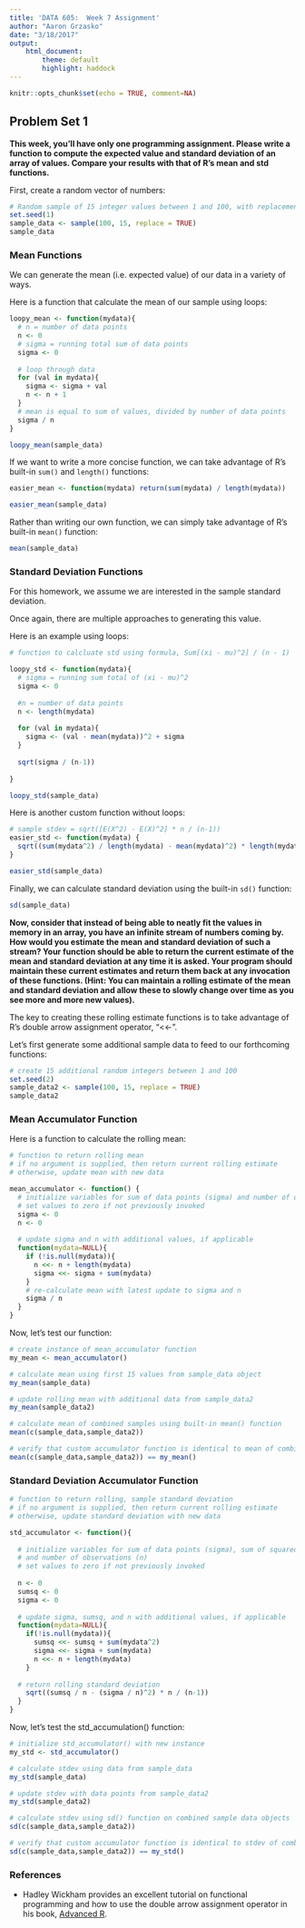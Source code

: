 ```yaml
---
title: 'DATA 605:  Week 7 Assignment'
author: "Aaron Grzasko"
date: "3/18/2017"
output: 
    html_document:
        theme: default
        highlight: haddock
---  
```


```r
knitr::opts_chunk$set(echo = TRUE, comment=NA) 
```

## Problem Set 1

**This week, you’ll have only one programming assignment. Please write a function to compute the expected value and standard deviation of an array of values.  Compare your results with that of R’s mean and std functions.**  
  
First, create a random vector of numbers:    
```r
# Random sample of 15 integer values between 1 and 100, with replacement. 
set.seed(1)
sample_data <- sample(100, 15, replace = TRUE)
sample_data
```
  
### Mean Functions  

We can generate the mean (i.e. expected value) of our data in a variety of ways.  
 
Here is a function that calculate the mean of our sample using loops:  

```r
loopy_mean <- function(mydata){
  # n = number of data points
  n <- 0
  # sigma = running total sum of data points
  sigma <- 0
  
  # loop through data
  for (val in mydata){
    sigma <- sigma + val
    n <- n + 1
  }
  # mean is equal to sum of values, divided by number of data points
  sigma / n
}

loopy_mean(sample_data)
```

If we want to write a more concise function, we can take advantage of R's built-in `sum()` and `length()` functions:  
```r
easier_mean <- function(mydata) return(sum(mydata) / length(mydata))

easier_mean(sample_data)

```

Rather than writing our own function, we can simply take advantage of R's built-in `mean()` function:  
```r
mean(sample_data)
```
  
### Standard Deviation Functions  
  
For this homework, we assume we are interested in the sample standard deviation.  
  
Once again, there are multiple approaches to generating this value.  
  
Here is an example using loops:  

```r
# function to calcluate std using formula, Sum[(xi - mu)^2] / (n - 1)

loopy_std <- function(mydata){
  # sigma = running sum total of (xi - mu)^2
  sigma <- 0
  
  #n = number of data points
  n <- length(mydata)  
  
  for (val in mydata){
    sigma <- (val - mean(mydata))^2 + sigma
  }
  
  sqrt(sigma / (n-1))
  
}

loopy_std(sample_data)
```
Here is another custom function without loops:     
```r
# sample stdev = sqrt([E(X^2) - E(X)^2] * n / (n-1))
easier_std <- function(mydata) {
  sqrt((sum(mydata^2) / length(mydata) - mean(mydata)^2) * length(mydata)/(length(mydata)-1))
}

easier_std(sample_data)
```
Finally, we can calculate standard deviation using the built-in `sd()` function:  
```r
sd(sample_data)
```
**Now, consider that instead of being able to neatly fit the values in memory in an array, you have an infinite stream of numbers coming by. How would you estimate the mean and standard deviation of such a stream? Your function should be able to return the current estimate of the mean and standard deviation at any time it is asked. Your program should maintain these current estimates and return them back at any invocation of these functions. (Hint: You can maintain a rolling estimate of the mean and standard deviation and allow these to slowly change over time as you see more and more new values).**
  
The key to creating these rolling estimate functions is to take advantage of R's double arrow assignment operator, "<<-".  
  
Let's first generate some additional sample data to feed to our forthcoming functions:  

```r
# create 15 additional random integers between 1 and 100  
set.seed(2)
sample_data2 <- sample(100, 15, replace = TRUE)
sample_data2
```


### Mean Accumulator Function  
  
Here is a function to calculate the rolling mean:
```r
# function to return rolling mean
# if no argument is supplied, then return current rolling estimate
# otherwise, update mean with new data

mean_accumulator <- function() {
  # initialize variables for sum of data points (sigma) and number of observations (n)
  # set values to zero if not previously invoked
  sigma <- 0
  n <- 0
  
  # update sigma and n with additional values, if applicable
  function(mydata=NULL){
    if (!is.null(mydata)){
      n <<- n + length(mydata)
      sigma <<- sigma + sum(mydata)
    }
    # re-calculate mean with latest update to sigma and n
    sigma / n
  }
}
```

Now, let's test our function:

```r
# create instance of mean_accumulator function
my_mean <- mean_accumulator()  

# calculate mean using first 15 values from sample_data object
my_mean(sample_data)

# update rolling mean with additional data from sample_data2
my_mean(sample_data2)

# calculate mean of combined samples using built-in mean() function
mean(c(sample_data,sample_data2))

# verify that custom accumulator function is identical to mean of combined samples
mean(c(sample_data,sample_data2)) == my_mean()

```
### Standard Deviation Accumulator Function

```r
# function to return rolling, sample standard deviation
# if no argument is supplied, then return current rolling estimate
# otherwise, update standard deviation with new data

std_accumulator <- function(){
  
  # initialize variables for sum of data points (sigma), sum of squared data points (sumsq),
  # and number of observations (n)
  # set values to zero if not previously invoked
  
  n <- 0  
  sumsq <- 0
  sigma <- 0
  
  # update sigma, sumsq, and n with additional values, if applicable
  function(mydata=NULL){
    if(!is.null(mydata)){
      sumsq <<- sumsq + sum(mydata^2)
      sigma <<- sigma + sum(mydata) 
      n <<- n + length(mydata)
    }
    
  # return rolling standard deviation
    sqrt((sumsq / n - (sigma / n)^2) * n / (n-1))
  }
}
```

Now, let's test the std_accumulation() function:  
```r
# initialize std_accumulator() with new instance
my_std <- std_accumulator()

# calculate stdev using data from sample_data
my_std(sample_data)

# update stdev with data points from sample_data2
my_std(sample_data2)

# calculate stdev using sd() function on combined sample data objects
sd(c(sample_data,sample_data2))

# verify that custom accumulator function is identical to stdev of combined samples   
sd(c(sample_data,sample_data2)) == my_std()
```


### References  
- Hadley Wickham provides an excellent tutorial on functional programming and how to use the double arrow assignment operator in his book, [Advanced R](http://adv-r.had.co.nz/Functional-programming.html).    



